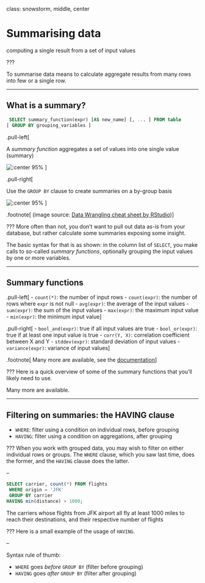 class: snowstorm, middle, center

# Summarising data

computing a single result from a set of input values

???

To summarise data means to calculate aggregate results from many rows into few or a single row.

---

## What is a summary?

```sql
 SELECT summary_function(expr) [AS new_name] [, ... ] FROM table
[ GROUP BY grouping_variables ]
```

.pull-left[

A _summary function_ aggregates a set of values into one single value (summary)

![:center 95%](input/figs/summary-function.png)
]

.pull-right[

Use the `GROUP BY` clause to create summaries on a by-group basis

![:center 95%](input/figs/grouped-summary.png)
]

.footnote[
(image source: [Data Wrangling cheat sheet by RStudio](https://www.rstudio.com/wp-content/uploads/2015/02/data-wrangling-cheatsheet.pdf))
]


???
More often than not, you don't want to pull out data as-is from your database, but rather calculate some summaries exposing some insight.

The basic syntax for that is as shown: in the column list of `SELECT`, you make calls to so-called _summary functions_, optionally grouping the input values by one or more variables.


---

## Summary functions

.pull-left[
- `count(*)`: the number of input rows
- `count(expr)`: the number of rows where `expr` is not null
- `avg(expr)`: the average of the input values
- `sum(expr)`: the sum of the input values
- `max(expr)`: the maximum input value
- `min(expr)`: the minimum input value
]

.pull-right[
- `bool_and(expr)`: true if all input values are true
- `bool_or(expr)`: true if at least one input value is true
- `corr(Y, X)`: correlation coefficient between X and Y
- `stddev(expr)`: standard deviation of input values
- `variance(expr)`: variance of input values
]

.footnote[
Many more are available, see the [documentation](https://www.postgresql.org/docs/current/functions-aggregate.html)
]

???
Here is a quick overview of some of the summary functions that you'll likely need to use.

Many more are available.

---

## Filtering on summaries: the HAVING clause

- `WHERE`: filter using a condition on individual rows, before grouping
- `HAVING`: filter using a condition on aggregations, after grouping

???
When you work with grouped data, you may wish to filter on either individual rows or groups.
The `WHERE` clause, which you saw last time, does the former, and the `HAVING` clause does the latter.

--

```sql
SELECT carrier, count(*) FROM flights
 WHERE origin = 'JFK'
 GROUP BY carrier
HAVING min(distance) > 1000;
```

The carriers whose flights from JFK airport all fly at least 1000 miles to reach their destinations, and their respective number of flights

???
Here is a small example of the usage of `HAVING`.

--

Syntax rule of thumb:

- `WHERE` goes _before_ `GROUP BY` (filter before grouping)
- `HAVING` goes _after_ `GROUP BY` (filter after grouping)
